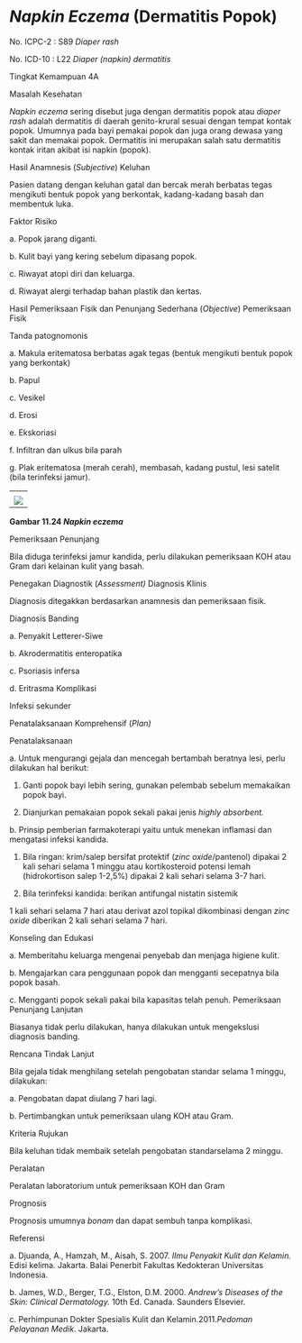 # _Napkin Eczema_ (Dermatitis Popok)

No. ICPC-2 : S89 _Diaper rash_

No. ICD-10 : L22 _Diaper (napkin) dermatitis_

Tingkat Kemampuan 4A

Masalah Kesehatan

_Napkin eczema_ sering disebut juga dengan dermatitis popok atau _diaper rash_ adalah dermatitis di daerah genito-krural sesuai dengan tempat kontak popok. Umumnya pada bayi pemakai popok dan juga orang dewasa yang sakit dan memakai popok. Dermatitis ini merupakan salah satu dermatitis kontak iritan akibat isi napkin (popok).

Hasil Anamnesis (_Subjective_) Keluhan

Pasien datang dengan keluhan gatal dan bercak merah berbatas tegas mengikuti bentuk popok yang berkontak, kadang-kadang basah dan membentuk luka.

Faktor Risiko

a. Popok jarang diganti.

b. Kulit bayi yang kering sebelum dipasang popok.

c. Riwayat atopi diri dan keluarga.

d. Riwayat alergi terhadap bahan plastik dan kertas.

 

Hasil Pemeriksaan Fisik dan Penunjang Sederhana (_Objective_) Pemeriksaan Fisik

Tanda patognomonis

a. Makula eritematosa berbatas agak tegas (bentuk mengikuti bentuk popok yang berkontak)

b. Papul

c. Vesikel

d. Erosi

e. Ekskoriasi

f. Infiltran dan ulkus bila parah

g. Plak eritematosa (merah cerah), membasah, kadang pustul, lesi satelit (bila terinfeksi jamur).

| |
| --- |
| |
| ![](/1186/image161.jpg) |

 

**Gambar 11.24 _Napkin eczema_**

Pemeriksaan Penunjang

Bila diduga terinfeksi jamur kandida, perlu dilakukan pemeriksaan KOH atau Gram dari kelainan kulit yang basah.

Penegakan Diagnostik (_Assessment)_ Diagnosis Klinis

Diagnosis ditegakkan berdasarkan anamnesis dan pemeriksaan fisik.

Diagnosis Banding

a. Penyakit Letterer-Siwe

b. Akrodermatitis enteropatika

c. Psoriasis infersa

d. Eritrasma Komplikasi

 

Infeksi sekunder

Penatalaksanaan Komprehensif (_Plan)_

Penatalaksanaan

a. Untuk mengurangi gejala dan mencegah bertambah beratnya lesi, perlu dilakukan hal berikut:

1) Ganti popok bayi lebih sering, gunakan pelembab sebelum memakaikan popok bayi.

2) Dianjurkan pemakaian popok sekali pakai jenis _highly absorbent._

b. Prinsip pemberian farmakoterapi yaitu untuk menekan inflamasi dan mengatasi infeksi kandida.

1) Bila ringan: krim/salep bersifat protektif (_zinc oxide_/pantenol) dipakai 2 kali sehari selama 1 minggu atau kortikosteroid potensi lemah (hidrokortison salep 1-2,5%) dipakai 2 kali sehari selama 3-7 hari.

2) Bila terinfeksi kandida: berikan antifungal nistatin sistemik

1 kali sehari selama 7 hari atau derivat azol topikal dikombinasi dengan _zinc oxide_ diberikan 2 kali sehari selama 7 hari.

Konseling dan Edukasi

a. Memberitahu keluarga mengenai penyebab dan menjaga higiene kulit.

b. Mengajarkan cara penggunaan popok dan mengganti secepatnya bila popok basah.

c. Mengganti popok sekali pakai bila kapasitas telah penuh. Pemeriksaan Penunjang Lanjutan

Biasanya tidak perlu dilakukan, hanya dilakukan untuk mengekslusi diagnosis banding.

Rencana Tindak Lanjut

Bila gejala tidak menghilang setelah pengobatan standar selama 1 minggu, dilakukan:

a. Pengobatan dapat diulang 7 hari lagi.

b. Pertimbangkan untuk pemeriksaan ulang KOH atau Gram.

 

Kriteria Rujukan

Bila keluhan tidak membaik setelah pengobatan standarselama 2 minggu.

Peralatan

Peralatan laboratorium untuk pemeriksaan KOH dan Gram

Prognosis

Prognosis umumnya _bonam_ dan dapat sembuh tanpa komplikasi.

Referensi

a. Djuanda, A., Hamzah, M., Aisah, S. 2007. _Ilmu Penyakit Kulit dan Kelamin._ Edisi kelima. Jakarta. Balai Penerbit Fakultas Kedokteran Universitas Indonesia.

b. James, W.D., Berger, T.G., Elston, D.M. 2000. _Andrew’s Diseases of the Skin: Clinical Dermatology._ 10th Ed. Canada. Saunders Elsevier.

c. Perhimpunan Dokter Spesialis Kulit dan Kelamin.2011._Pedoman Pelayanan Medik_. Jakarta.

